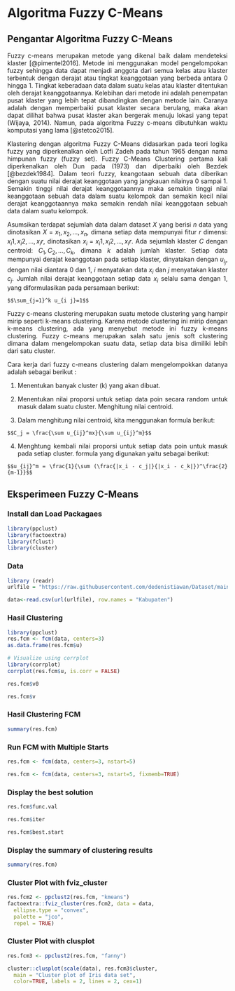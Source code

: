# Algoritma Fuzzy C-Means

## Pengantar Algoritma Fuzzy C-Means

```{=html}
<style>
body{
text-align: justify}
</style>
```
Fuzzy c-means merupakan metode yang dikenal baik dalam mendeteksi klaster [@pimentel2016]. Metode ini menggunakan model pengelompokan fuzzy sehingga data dapat menjadi anggota dari semua kelas atau klaster terbentuk dengan derajat atau tingkat keanggotaan yang berbeda antara 0 hingga 1. Tingkat keberadaan data dalam suatu kelas atau klaster ditentukan oleh derajat keanggotaannya. Kelebihan dari metode ini adalah penempatan pusat klaster yang lebih tepat dibandingkan dengan metode lain. Caranya adalah dengan memperbaiki pusat klaster secara berulang, maka akan dapat dilihat bahwa pusat klaster akan bergerak menuju lokasi yang tepat (Wijaya, 2014). Namun, pada algoritma Fuzzy c-means dibutuhkan waktu komputasi yang lama [@stetco2015].

Klastering dengan algoritma Fuzzy C-Means didasarkan pada teori logika fuzzy yang diperkenalkan oleh Lotfi Zadeh pada tahun 1965 dengan nama himpunan fuzzy (fuzzy set). Fuzzy C-Means Clustering pertama kali diperkenalkan oleh Dun pada (1973) dan diperbaiki oleh Bezdek [@bezdek1984]. Dalam teori fuzzy, keangotaan sebuah data diberikan dengan suatu nilai derajat keanggotaan yang jangkauan nilainya 0 sampai 1. Semakin tinggi nilai derajat keanggotaannya maka semakin tinggi nilai keanggotaan sebuah data dalam suatu kelompok dan semakin kecil nilai derajat keanggotaannya maka semakin rendah nilai keanggotaan sebuah data dalam suatu kelompok.

Asumsikan terdapat sejumlah data dalam dataset $X$ yang berisi $n$ data yang 
dinotasikan $X={x_1,x_2, …,x_n}$, dimana setiap data mempunyai fitur $r$ dimensi: $x_i1, x_i2, ..., x_ir$, dinotasikan $x_i={x_i1, x_i2, ..., x_ir}$. Ada sejumlah klaster $C$ dengan centroid: $C_1, C_2, ..., C_k$, dimana $k$ adalah jumlah klaster. Setiap data mempunyai derajat keanggotaan pada setiap klaster, dinyatakan dengan $u_i_j$, dengan nilai diantara 0 dan 1, $i$ menyatakan data $x_i$ dan $j$ menyatakan klaster $c_j$. Jumlah nilai derajat keanggotaan setiap data $x_i$ selalu sama dengan 1, yang diformulasikan pada persamaan berikut:

```theorem
$$\sum_{j=1}^k u_{i j}=1$$
```

Fuzzy c-means clustering merupakan suatu metode clustering yang hampir mirip seperti k-means clustering. Karena metode clustering ini mirip dengan k-means clustering, ada yang menyebut metode ini fuzzy k-means clustering. Fuzzy c-means merupakan salah satu jenis soft clustering dimana dalam mengelompokan suatu data, setiap data bisa dimiliki lebih dari satu cluster.

Cara kerja dari fuzzy c-means clustering dalam mengelompokkan datanya adalah sebagai berikut :

1.  Menentukan banyak cluster (k) yang akan dibuat.

2.  Menentukan nilai proporsi untuk setiap data poin secara random untuk masuk dalam suatu cluster. Menghitung nilai centroid.

3.  Dalam menghitung nilai centroid, kita menggunakan formula berikut:

```lemma
$$C_j = \frac{\sum u_{ij}^mx}{\sum u_{ij}^m}$$
```

4.  Menghtung kembali nilai proporsi untuk setiap data poin untuk masuk pada setiap cluster. formula yang digunakan yaitu sebagai berikut:

```lemma
$$u_{ij}^m = \frac{1}{\sum (\frac{|x_i - c_j|}{|x_i - c_k|})^\frac{2}{m-1}}$$
```

## Eksperimeen Fuzzy C-Means

### Install dan Load Packagaes

```r
library(ppclust)
library(factoextra)
library(fclust)
library(cluster)
```

### Data

```r
library (readr)
urlfile = "https://raw.githubusercontent.com/dedenistiawan/Dataset/main/Basis%20Data%20Terpadu%20Jateng.csv"

data<-read.csv(url(urlfile), row.names = "Kabupaten")
```

### Hasil Clustering

```r
library(ppclust)
res.fcm <- fcm(data, centers=3)
as.data.frame(res.fcm$u)
```

```r
# Visualize using corrplot
library(corrplot)
corrplot(res.fcm$u, is.corr = FALSE)
```

```r
res.fcm$v0
```

```r
res.fcm$v
```

### Hasil Clustering FCM

```r
summary(res.fcm)
```

### Run FCM with Multiple Starts

```r
res.fcm <- fcm(data, centers=3, nstart=5)
```

```r
res.fcm <- fcm(data, centers=3, nstart=5, fixmemb=TRUE)
```

### Display the best solution

```r
res.fcm$func.val
```

```r
res.fcm$iter
```

```r
res.fcm$best.start
```

### Display the summary of clustering results

```r
summary(res.fcm)
```

### Cluster Plot with fviz_cluster

```r
res.fcm2 <- ppclust2(res.fcm, "kmeans")
factoextra::fviz_cluster(res.fcm2, data = data, 
  ellipse.type = "convex",
  palette = "jco",
  repel = TRUE)
```

### Cluster Plot with clusplot

```r
res.fcm3 <- ppclust2(res.fcm, "fanny")

cluster::clusplot(scale(data), res.fcm3$cluster,  
  main = "Cluster plot of Iris data set",
  color=TRUE, labels = 2, lines = 2, cex=1)
```
